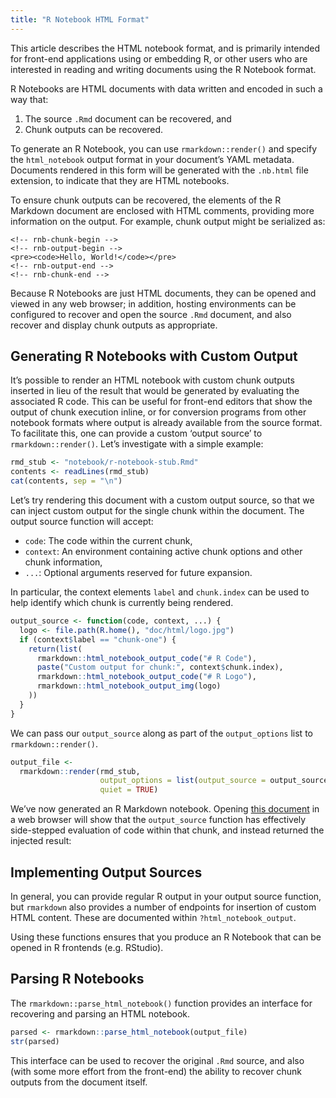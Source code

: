 ```yaml
---
title: "R Notebook HTML Format"
---
```


This article describes the HTML notebook format, and is primarily intended for
front-end applications using or embedding R, or other users who are interested
in reading and writing documents using the R Notebook format.

R Notebooks are HTML documents with data written and encoded in such a way that:

1. The source `.Rmd` document can be recovered, and
2. Chunk outputs can be recovered.

To generate an R Notebook, you can use `rmarkdown::render()` and specify the
`html_notebook` output format in your document's YAML metadata. Documents
rendered in this form will be generated with the `.nb.html` file extension, to
indicate that they are HTML notebooks.

To ensure chunk outputs can be recovered, the elements of the R Markdown
document are enclosed with HTML comments, providing more information on the
output. For example, chunk output might be serialized as:

```
<!-- rnb-chunk-begin -->
<!-- rnb-output-begin -->
<pre><code>Hello, World!</code></pre>
<!-- rnb-output-end -->
<!-- rnb-chunk-end -->
```

Because R Notebooks are just HTML documents, they can be opened and viewed in
any web browser; in addition, hosting environments can be configured to recover
and open the source `.Rmd` document, and also recover and display chunk outputs
as appropriate.

## Generating R Notebooks with Custom Output

It's possible to render an HTML notebook with custom chunk outputs inserted in 
lieu of the result that would be generated by evaluating the associated R code. 
This can be useful for front-end editors that show the output of chunk execution
inline, or for conversion programs from other notebook formats where output is 
already available from the source format. To facilitate this, one can provide a 
custom 'output source' to `rmarkdown::render()`. Let's investigate with a simple
example:

```r
rmd_stub <- "notebook/r-notebook-stub.Rmd"
contents <- readLines(rmd_stub)
cat(contents, sep = "\n")
```

Let's try rendering this document with a custom output source, so that we can
inject custom output for the single chunk within the document. The output source
function will accept:

- `code`: The code within the current chunk,
- `context`: An environment containing active chunk options and other chunk information,
- `...`: Optional arguments reserved for future expansion.

In particular, the context elements `label` and `chunk.index` can be used to 
help identify which chunk is currently being rendered.

```r
output_source <- function(code, context, ...) {
  logo <- file.path(R.home(), "doc/html/logo.jpg")
  if (context$label == "chunk-one") {
    return(list(
      rmarkdown::html_notebook_output_code("# R Code"),
      paste("Custom output for chunk:", context$chunk.index),
      rmarkdown::html_notebook_output_code("# R Logo"),
      rmarkdown::html_notebook_output_img(logo)
    ))
  }
}
```

We can pass our `output_source` along as part of the `output_options` list to
`rmarkdown::render()`.

```r
output_file <-
  rmarkdown::render(rmd_stub,
                    output_options = list(output_source = output_source),
                    quiet = TRUE)
```

We've now generated an R Markdown notebook. Opening
[this document](notebook/r-notebook-stub.nb.html) in a web browser will show
that the `output_source` function has effectively side-stepped evaluation of
code within that chunk, and instead returned the injected result:

## Implementing Output Sources

In general, you can provide regular R output in your output source function,
but `rmarkdown` also provides a number of endpoints for insertion of custom
HTML content. These are documented within `?html_notebook_output`.

Using these functions ensures that you produce an R Notebook that can be
opened in R frontends (e.g. RStudio).

## Parsing R Notebooks

The `rmarkdown::parse_html_notebook()` function provides an interface for
recovering and parsing an HTML notebook.

```r
parsed <- rmarkdown::parse_html_notebook(output_file)
str(parsed)
```

This interface can be used to recover the original `.Rmd` source, and also (with
some more effort from the front-end) the ability to recover chunk outputs from
the document itself.
